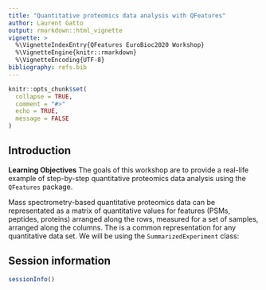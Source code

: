 ```yaml
---
title: "Quantitative proteomics data analysis with QFeatures"
author: Laurent Gatto
output: rmarkdown::html_vignette
vignette: >
  %\VignetteIndexEntry{QFeatures EuroBioc2020 Workshop}
  %\VignetteEngine{knitr::rmarkdown}
  %\VignetteEncoding{UTF-8}
bibliography: refs.bib
---
```



```r
knitr::opts_chunk$set(
  collapse = TRUE,
  comment = "#>"
  echo = TRUE,
  message = FALSE
)
```


## Introduction

**Learning Objectives** The goals of this workshop are to provide a
real-life example of step-by-step quantitative proteomics data
analysis using the `QFeatures` package.

Mass spectrometry-based quantitative proteomics data can be
representated as a matrix of quantitative values for features (PSMs,
peptides, proteins) arranged along the rows, measured for a set of
samples, arranged along the columns. The is a common representation
for any quantitative data set. We will be using the
`SummarizedExperiment` class:


## Session information

```r
sessionInfo()
```

